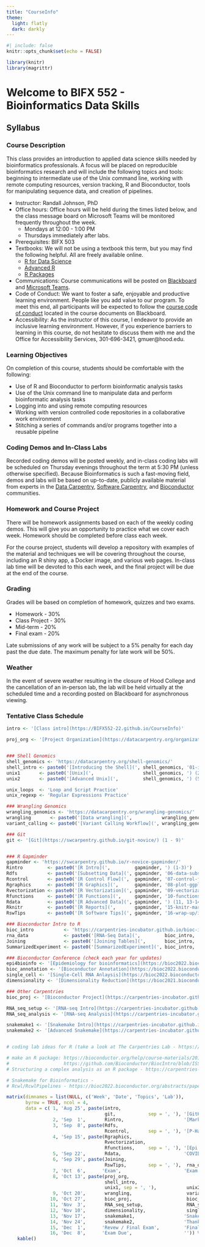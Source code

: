 ```yaml
---
title: "CourseInfo"
theme: 
  light: flatly
  dark: darkly
---
```


```r
#| include: false
knitr::opts_chunk$set(echo = FALSE)

library(knitr)
library(magrittr)
```

# Welcome to BIFX 552 - Bioinformatics Data Skills

## Syllabus

### Course Description

This class provides an introduction to applied data science skills needed by bioinformatics professionals. A focus will be placed on reproducible bioinformatics research and will include the following topics and tools: beginning to intermediate use of the Unix command line, working with remote computing resources, version tracking, R and Bioconductor, tools for manipulating sequence data, and creation of pipelines.

-   Instructor: Randall Johnson, PhD
-   Office hours: Office hours will be held during the times listed below, and the class message board on Microsoft Teams will be monitored frequently throughout the week.
    -   Mondays at 12:00 - 1:00 PM
    -   Thursdays immediately after labs.
-   Prerequisites: BIFX 503
-   Textbooks: We will not be using a textbook this term, but you may find the following helpful. All are freely available online.
    -   [R for Data Science](https://r4ds.had.co.nz/)
    -   [Advanced R](https://adv-r.hadley.nz/)
    -   [R Packages](https://r-pkgs.org/)
-   Communications: Course communications will be posted on [Blackboard](https://hood.blackboard.com) and [Microsoft Teams](https://teams.microsoft.com/l/team/19%3agbXzrtw2Pdri-U6XHzIJZLeOopnCtqc3hUtH8At9qtE1%40thread.tacv2/conversations?groupId=edc6edd8-2142-46b2-b5ab-cfe30e904980&tenantId=a661a969-6db1-4168-a18c-04d87566e044).
-   Code of Conduct: We want to foster a safe, enjoyable and productive learning environment. People like you add value to our program. To meet this end, all participants will be expected to follow the [course code of conduct](code_of_conduct.html) located in the course documents on Blackboard.
-   Accessibility: As the instructor of this course, I endeavor to provide an inclusive learning environment. However, if you experience barriers to learning in this course, do not hesitate to discuss them with me and the Office for Accessibility Services, 301-696-3421, gmuer\@hood.edu.

### Learning Objectives

On completion of this course, students should be comfortable with the following:

-   Use of R and Bioconductor to perform bioinformatic analysis tasks
-   Use of the Unix command line to manipulate data and perform bioinformatic analysis tasks
-   Logging into and using remote computing resources
-   Working with version controlled code repositories in a collaborative work environment
-   Stitching a series of commands and/or programs together into a reusable pipeline

### Coding Demos and In-Class Labs

Recorded coding demos will be posted weekly, and in-class coding labs will be scheduled on Thursday evenings throughout the term at 5:30 PM (unless otherwise specified). Because Bioinformatics is such a fast-moving field, demos and labs will be based on up-to-date, publicly available material from experts in the [Data Carpentry](https://datacarpentry.org/), [Software Carpentry](https://software-carpentry.org/), and [Bioconductor](https://bioc2022.bioconductor.org/) communities.

### Homework and Course Project

There will be homework assignments based on each of the weekly coding demos. This will give you an opportunity to practice what we cover each week. Homework should be completed before class each week.

For the course project, students will develop a repository with examples of the material and techniques we will be covering throughout the course, including an R shiny app, a Docker image, and various web pages. In-class lab time will be devoted to this each week, and the final project will be due at the end of the course.

### Grading

Grades will be based on completion of homework, quizzes and two exams.

-   Homework - 30%
-   Class Project - 30%
-   Mid-term - 20%
-   Final exam - 20%

Late submissions of any work will be subject to a 5% penalty for each day past the due date. The maximum penalty for late work will be 50%.

### Weather

In the event of severe weather resulting in the closure of Hood College and the cancellation of an in-person lab, the lab will be held virtually at the scheduled time and a recording posted on Blackboard for asynchronous viewing.

### Tentative Class Schedule

```r
intro <- '[Class intro](https://BIFX552-22.github.io/CourseInfo)'

proj_org <- '[Project Organization](https://datacarpentry.org/organization-genomics/)'


### Shell Genomics
shell_genomics <- 'https://datacarpentry.org/shell-genomics/'
shell_intro <- paste0('[Introducing the Shell](', shell_genomics, '01-introduction/index.html)')
unix1       <- paste0('[Unix](',                  shell_genomics, ') (2 - 4)')
unix2       <- paste0('[Advanced Unix](',         shell_genomics, ') (5 - 6)')

unix_loops  <- 'Loop and Script Practice'
unix_regexp <- 'Regular Expressions Practice'

### Wrangling Genomics
wrangling_genomics <- 'https://datacarpentry.org/wrangling-genomics/'
wrangling       <- paste0('[Data wrangling](',           wrangling_genomics, ') (1 - 3)')
variant_calling <- paste0('[Variant Calling Workflow](', wrangling_genomics, '04-variant_calling/index.html)')

### Git
git <- '[Git](https://swcarpentry.github.io/git-novice/) (1 - 9)'


### R Gapminder
gapminder <- 'https://swcarpentry.github.io/r-novice-gapminder/'
Rintro         <- paste0('[R Intro](',         gapminder, ') (1-3)')
Rdfs           <- paste0('[Subsetting Data](', gapminder, '06-data-subsetting/index.html)')
Rcontrol       <- paste0('[R Control Flow](',  gapminder, '07-control-flow/index.html)')
Rgraphics      <- paste0('[R Graphics](',      gapminder, '08-plot-ggplot2/index.html)')
Rvectorization <- paste0('[R Vectorization](', gapminder, '09-vectorization/index.html)')
Rfunctions     <- paste0('[R Functions](',     gapminder, '10-functions/index.html)')
Rdata          <- paste0('[R Advanced Data](', gapminder, ') (11, 13-14)')
Rknitr         <- paste0('[R Reports](',       gapminder, '15-knitr-markdown/index.html)')
RswTips        <- paste0('[R Software Tips](', gapminder, '16-wrap-up/index.html)')

### Bioconductor Intro to R
bioc_intro           <- 'https://carpentries-incubator.github.io/bioc-intro/'
rna_data             <- paste0('[RNA-Seq Data](',         bioc_intro, '40-visualization/index.html)')
Joining              <- paste0('[Joining Tables](',       bioc_intro, '50-joining-tables/index.html)')
SummarizedExperiment <- paste0('[SummarizedExperiment](', bioc_intro, '60-next-steps/index.html)')

### Bioconductor Conference (check each year for updates)
epi4bioinfo <- '[Epidemiology for bioinformatics](https://bioc2022.bioconductor.org/abstracts/paper43/)' # changed this one a lot - see `labs/04Epi4Bioinfo`
bioc_annotation <- '[Bioconductor Annotation](https://bioc2022.bioconductor.org/abstracts/paper25/)'
single_cell <- '[Single-Cell RNA Anlaysis](https://bioc2022.bioconductor.org/abstracts/paper17/)'
dimensionality <- '[Dimensionality Reduction](https://bioc2021.bioconductor.org/workshops/paper27/)'

### Other Carpentries
bioc_proj <- '[Bioconductor Project](https://carpentries-incubator.github.io/bioc-project/index.html)'

RNA_seq_setup <- '[RNA-seq Intro](https://carpentries-incubator.github.io/bioc-rnaseq/index.html) (1 - 4)'
RNA_seq_analysis <- '[RNA-seq Analysis](https://carpentries-incubator.github.io/bioc-rnaseq/index.html) (5 - 7)'

snakemake1 <- '[Snakemake Intro](https://carpentries-incubator.github.io/snakemake-novice-bioinformatics/)'
snakemake2 <- '[Advanced Snakemake](https://carpentries-incubator.github.io/snakemake-novice-bioinformatics/)'


# coding lab ideas for R (take a look at The Carpentries Lab - https://carpentries-lab.org/)

# make an R package: https://bioconductor.org/help/course-materials/2019/IISA/RPackages.html
#                    https://github.com/Bioconductor/BiocIntro/blob/ISSA2019/vignettes/RPackages.Rmd
# Structuring a complex analysis as an R package - https://carpentries-incubator.github.io/lesson-R-packaging/

# Snakemake for Bioinformatics - 
# Rcwl/RcwlPipelines - https://bioc2022.bioconductor.org/abstracts/paper62/

matrix(dimnames = list(NULL, c('Week', 'Date', 'Topics', 'Lab')),
       byrow = TRUE, ncol = 4,
       data = c( 1, 'Aug 25', paste(intro,
                                    git,            sep = ', '), '[GitHub / DockerHub](labs/01git)',
                 2, 'Sep  1',       Rintro,                      '[Markdown / Quarto](labs/02markdown)',
                 3, 'Sep  8', paste(Rdfs,
                                    Rcontrol,       sep = ', '), '[P-Hacking](labs/03phacking)',
                 4, 'Sep 15', paste(Rgraphics,
                                    Rvectorization,
                                    Rfunctions,     sep = ', '), '[Epi 4 Bioinfo](labs/04Epi4Bioinfo)',
                 5, 'Sep 22',       Rdata,                       'COVID Data',
                 6, 'Sep 29', paste(Joining,
                                    RswTips,        sep = ', '),  rna_data,
                 7, 'Oct  6',      'Exam',                       'Exam review',
                 8, 'Oct 13', paste(proj_org, 
                                    shell_intro,
                                    unix1, sep = ', '),           unix2,
                 9, 'Oct 20',       wrangling,                    variant_calling,
                10, 'Oct 27',       bioc_proj,                    bioc_annotation,
                11, 'Nov  3',       RNA_seq_setup,                RNA_seq_analysis,
                12, 'Nov 10',       dimensionality,               single_cell,
                13, 'Nov 17',       snakemake1,                  'Snakemake Pipeline',
                14, 'Nov 24',       snakemake2,                  'Thanksgiving, No Class',
                15, 'Dec  1',      'Revew / Final Exam',         'Final Review',
                16, 'Dec  8',      'Exam Due',                   '')) %>%
    kable()
```
